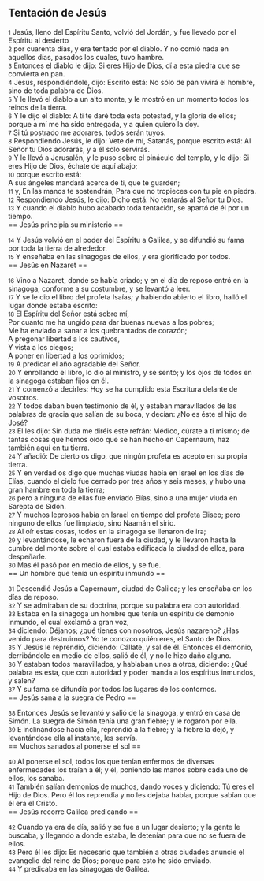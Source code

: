 == Tentación de Jesús ==

{{anchor|1}} <small>1</small> Jesús, lleno del Espíritu Santo, volvió del Jordán, y fue llevado por el Espíritu al desierto<br>
{{anchor|2}} <small>2</small> por cuarenta días, y era tentado por el diablo. Y no comió nada en aquellos días, pasados los cuales, tuvo hambre.<br>
{{anchor|3}} <small>3</small> Entonces el diablo le dijo: Si eres Hijo de Dios, dí a esta piedra que se convierta en pan.<br>
{{anchor|4}} <small>4</small> Jesús, respondiéndole, dijo: Escrito está: No sólo de pan vivirá el hombre, sino de toda palabra de Dios.<br>
{{anchor|5}} <small>5</small> Y le llevó el diablo a un alto monte, y le mostró en un momento todos los reinos de la tierra.<br>
{{anchor|6}} <small>6</small> Y le dijo el diablo: A ti te daré toda esta potestad, y la gloria de ellos; porque a mí me ha sido entregada, y a quien quiero la doy.<br>
{{anchor|7}} <small>7</small> Si tú postrado me adorares, todos serán tuyos.<br>
{{anchor|8}} <small>8</small> Respondiendo Jesús, le dijo: Vete de mí, Satanás, porque escrito está: Al Señor tu Dios adorarás, y a él solo servirás.<br>
{{anchor|9}} <small>9</small> Y le llevó a Jerusalén, y le puso sobre el pináculo del templo, y le dijo: Si eres Hijo de Dios, échate de aquí abajo;<br>
{{anchor|10}} <small>10</small> porque escrito está:<br>
A sus ángeles mandará acerca de ti, que te guarden;<br>
{{anchor|11}} <small>11</small> y, En las manos te sostendrán, Para que no tropieces con tu pie en piedra.<br>
{{anchor|12}} <small>12</small> Respondiendo Jesús, le dijo: Dicho está: No tentarás al Señor tu Dios.<br>
{{anchor|13}} <small>13</small> Y cuando el diablo hubo acabado toda tentación, se apartó de él por un tiempo.<br>
== Jesús principia su ministerio ==

{{anchor|14}} <small>14</small> Y Jesús volvió en el poder del Espíritu a Galilea, y se difundió su fama por toda la tierra de alrededor.<br>
{{anchor|15}} <small>15</small> Y enseñaba en las sinagogas de ellos, y era glorificado por todos.<br>
== Jesús en Nazaret ==

{{anchor|16}} <small>16</small> Vino a Nazaret, donde se había criado; y en el día de reposo entró en la sinagoga, conforme a su costumbre, y se levantó a leer.<br>
{{anchor|17}} <small>17</small> Y se le dio el libro del profeta Isaías; y habiendo abierto el libro, halló el lugar donde estaba escrito:<br>
{{anchor|18}} <small>18</small> El Espíritu del Señor está sobre mí,<br>
Por cuanto me ha ungido para dar buenas nuevas a los pobres;<br>
Me ha enviado a sanar a los quebrantados de corazón;<br>
A pregonar libertad a los cautivos,<br>
Y vista a los ciegos;<br>
A poner en libertad a los oprimidos;<br>
{{anchor|19}} <small>19</small> A predicar el año agradable del Señor.<br>
{{anchor|20}} <small>20</small> Y enrollando el libro, lo dio al ministro, y se sentó; y los ojos de todos en la sinagoga estaban fijos en él.<br>
{{anchor|21}} <small>21</small> Y comenzó a decirles: Hoy se ha cumplido esta Escritura delante de vosotros.<br>
{{anchor|22}} <small>22</small> Y todos daban buen testimonio de él, y estaban maravillados de las palabras de gracia que salían de su boca, y decían: ¿No es éste el hijo de José?<br>
{{anchor|23}} <small>23</small> El les dijo: Sin duda me diréis este refrán: Médico, cúrate a ti mismo; de tantas cosas que hemos oído que se han hecho en Capernaum, haz también aquí en tu tierra.<br>
{{anchor|24}} <small>24</small> Y añadió: De cierto os digo, que ningún profeta es acepto en su propia tierra.<br>
{{anchor|25}} <small>25</small> Y en verdad os digo que muchas viudas había en Israel en los días de Elías, cuando el cielo fue cerrado por tres años y seis meses, y hubo una gran hambre en toda la tierra;<br>
{{anchor|26}} <small>26</small> pero a ninguna de ellas fue enviado Elías, sino a una mujer viuda en Sarepta de Sidón.<br>
{{anchor|27}} <small>27</small> Y muchos leprosos había en Israel en tiempo del profeta Eliseo; pero ninguno de ellos fue limpiado, sino Naamán el sirio.<br>
{{anchor|28}} <small>28</small> Al oír estas cosas, todos en la sinagoga se llenaron de ira;<br>
{{anchor|29}} <small>29</small> y levantándose, le echaron fuera de la ciudad, y le llevaron hasta la cumbre del monte sobre el cual estaba edificada la ciudad de ellos, para despeñarle.<br>
{{anchor|30}} <small>30</small> Mas él pasó por en medio de ellos, y se fue.<br>
== Un hombre que tenía un espíritu inmundo ==

{{anchor|31}} <small>31</small> Descendió Jesús a Capernaum, ciudad de Galilea; y les enseñaba en los días de reposo.<br>
{{anchor|32}} <small>32</small> Y se admiraban de su doctrina, porque su palabra era con autoridad.<br>
{{anchor|33}} <small>33</small> Estaba en la sinagoga un hombre que tenía un espíritu de demonio inmundo, el cual exclamó a gran voz,<br>
{{anchor|34}} <small>34</small> diciendo: Déjanos; ¿qué tienes con nosotros, Jesús nazareno? ¿Has venido para destruirnos? Yo te conozco quién eres, el Santo de Dios.<br>
{{anchor|35}} <small>35</small> Y Jesús le reprendió, diciendo: Cállate, y sal de él. Entonces el demonio, derribándole en medio de ellos, salió de él, y no le hizo daño alguno.<br>
{{anchor|36}} <small>36</small> Y estaban todos maravillados, y hablaban unos a otros, diciendo: ¿Qué palabra es esta, que con autoridad y poder manda a los espíritus inmundos, y salen?<br>
{{anchor|37}} <small>37</small> Y su fama se difundía por todos los lugares de los contornos.<br>
== Jesús sana a la suegra de Pedro ==

{{anchor|38}} <small>38</small> Entonces Jesús se levantó y salió de la sinagoga, y entró en casa de Simón. La suegra de Simón tenía una gran fiebre; y le rogaron por ella.<br>
{{anchor|39}} <small>39</small> E inclinándose hacia ella, reprendió a la fiebre; y la fiebre la dejó, y levantándose ella al instante, les servía.<br>
== Muchos sanados al ponerse el sol ==

{{anchor|40}} <small>40</small> Al ponerse el sol, todos los que tenían enfermos de diversas enfermedades los traían a él; y él, poniendo las manos sobre cada uno de ellos, los sanaba.<br>
{{anchor|41}} <small>41</small> También salían demonios de muchos, dando voces y diciendo: Tú eres el Hijo de Dios. Pero él los reprendía y no les dejaba hablar, porque sabían que él era el Cristo.<br>
== Jesús recorre Galilea predicando ==

{{anchor|42}} <small>42</small> Cuando ya era de día, salió y se fue a un lugar desierto; y la gente le buscaba, y llegando a donde estaba, le detenían para que no se fuera de ellos.<br>
{{anchor|43}} <small>43</small> Pero él les dijo: Es necesario que también a otras ciudades anuncie el evangelio del reino de Dios; porque para esto he sido enviado.<br>
{{anchor|44}} <small>44</small> Y predicaba en las sinagogas de Galilea.<br>
